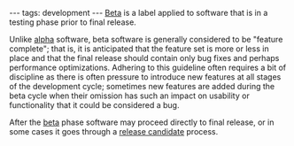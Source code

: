 ---
tags: development
---
[[Beta]] is a label applied to software that is in a testing phase prior to final release.

Unlike [[alpha]] software, beta software is generally considered to be "feature complete"; that is, it is anticipated that the feature set is more or less in place and that the final release should contain only bug fixes and perhaps performance optimizations. Adhering to this guideline often requires a bit of discipline as there is often pressure to introduce new features at all stages of the development cycle; sometimes new features are added during the beta cycle when their omission has such an impact on usability or functionality that it could be considered a bug.

After the [[beta]] phase software may proceed directly to final release, or in some cases it goes through a [[release candidate]] process.
